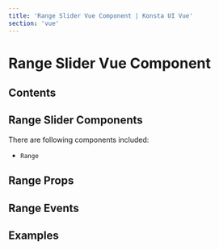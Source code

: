 ```yaml
---
title: 'Range Slider Vue Component | Konsta UI Vue'
section: 'vue'
---
```



# Range Slider Vue Component

## Contents

## Range Slider Components

There are following components included:

- `Range`

## Range Props

<RangeProps />

## Range Events

<RangeEvents />

## Examples

<RangeExample />
